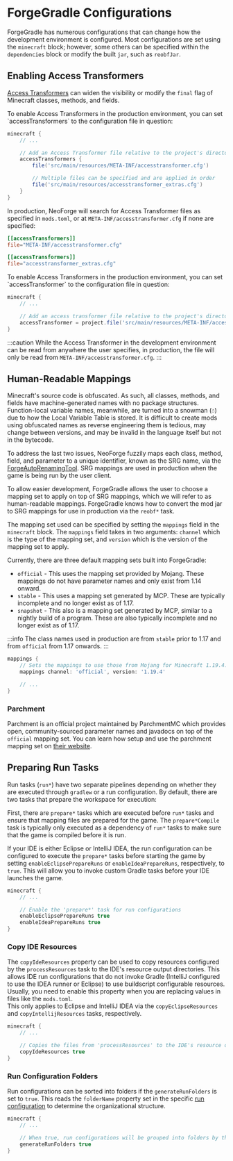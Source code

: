 
ForgeGradle Configurations
==========================

ForgeGradle has numerous configurations that can change how the development environment is configured. Most configurations are set using the `minecraft` block; however, some others can be specified within the `dependencies` block or modify the built `jar`, such as `reobfJar`.

Enabling Access Transformers
----------------------------


[Access Transformers][at] can widen the visibility or modify the `final` flag of Minecraft classes, methods, and fields.

<Tabs defaultValue="latest">
<TabItem value="latest" label="Latest">
To enable Access Transformers in the production environment, you can set `accessTransformers` to the configuration file in question:

```gradle
minecraft {
    // ...

    // Add an Access Transformer file relative to the project's directory
    accessTransformers {
        file('src/main/resources/META-INF/accesstransformer.cfg')

        // Multiple files can be specified and are applied in order
        file('src/main/resources/accesstransformer_extras.cfg')
    }
}
```

In production, NeoForge will search for Access Transformer files as specified in `mods.toml`, or at `META-INF/accesstransformer.cfg` if none are specified:

```toml
[[accessTransformers]]
file="META-INF/accesstransformer.cfg"

[[accessTransformers]]
file="accesstransformer_extras.cfg"
```

</TabItem>


<TabItem value="7.0.40" label="7.0.40 and older">
To enable Access Transformers in the production environment, you can set `accessTransformer` to the configuration file in question:

```gradle
minecraft {
    // ...

    // Add an access transformer file relative to the project's directory
    accessTransformer = project.file('src/main/resources/META-INF/accesstransformer.cfg')
}
```

:::caution
While the Access Transformer in the development environment can be read from anywhere the user specifies, in production, the file will only be read from `META-INF/accesstransformer.cfg`.
:::
</TabItem>
</Tabs>

Human-Readable Mappings
-----------------------

Minecraft's source code is obfuscated. As such, all classes, methods, and fields have machine-generated names with no package structures. Function-local variable names, meanwhile, are turned into a snowman (`☃`) due to how the Local Variable Table is stored. It is difficult to create mods using obfuscated names as reverse engineering them is tedious, may change between versions, and may be invalid in the language itself but not in the bytecode.

To address the last two issues, NeoForge fuzzily maps each class, method, field, and parameter to a unique identifier, known as the SRG name, via the [ForgeAutoRenamingTool][fart]. SRG mappings are used in production when the game is being run by the user client.

To allow easier development, ForgeGradle allows the user to choose a mapping set to apply on top of SRG mappings, which we will refer to as human-readable mappings. ForgeGradle knows how to convert the mod jar to SRG mappings for use in production via the `reobf*` task.

The mapping set used can be specified by setting the `mappings` field in the `minecraft` block. The `mappings` field takes in two arguments: `channel` which is the type of the mapping set, and `version` which is the version of the mapping set to apply.

Currently, there are three default mapping sets built into ForgeGradle:

- `official` - This uses the mapping set provided by Mojang. These mappings do not have parameter names and only exist from 1.14 onward.
- `stable` - This uses a mapping set generated by MCP. These are typically incomplete and no longer exist as of 1.17.
- `snapshot` - This also is a mapping set generated by MCP, similar to a nightly build of a program. These are also typically incomplete and no longer exist as of 1.17.

:::info
The class names used in production are from `stable` prior to 1.17 and from `official` from 1.17 onwards.
:::

```gradle
mappings {
    // Sets the mappings to use those from Mojang for Minecraft 1.19.4.
    mappings channel: 'official', version: '1.19.4'

    // ...
}
```

### Parchment

Parchment is an official project maintained by ParchmentMC which provides open, community-sourced parameter names and javadocs on top of the `official` mapping set. You can learn how setup and use the parchment mapping set on [their website][parchment].

Preparing Run Tasks
-------------------

Run tasks (`run*`) have two separate pipelines depending on whether they are executed through `gradlew` or a run configuration. By default, there are two tasks that prepare the workspace for execution:

First, there are `prepare*` tasks which are executed before `run*` tasks and ensure that mapping files are prepared for the game. The `prepare*Compile` task is typically only executed as a dependency of `run*` tasks to make sure that the game is compiled before it is run.

If your IDE is either Eclipse or IntelliJ IDEA, the run configuration can be configured to execute the `prepare*` tasks before starting the game by setting `enableEclipsePrepareRuns` or `enableIdeaPrepareRuns`, respectively, to `true`. This will allow you to invoke custom Gradle tasks before your IDE launches the game.

```gradle
minecraft {
    // ...

    // Enable the 'prepare*' task for run configurations
    enableEclipsePrepareRuns true
    enableIdeaPrepareRuns true
}
```

### Copy IDE Resources

The `copyIdeResources` property can be used to copy resources configured by the `processResources` task to the IDE's resource output directories. This allows IDE run configurations that do not invoke Gradle (IntelliJ configured to use the IDEA runner or Eclipse) to use buildscript configurable resources. Usually, you need to enable this property when you are replacing values in files like the `mods.toml`.  
This only applies to Eclipse and IntelliJ IDEA via the `copyEclipseResources` and `copyIntellijResources` tasks, respectively.

```gradle
minecraft {
    // ...

    // Copies the files from 'processResources' to the IDE's resource output directories
    copyIdeResources true
}
```

### Run Configuration Folders

Run configurations can be sorted into folders if the `generateRunFolders` is set to `true`. This reads the `folderName` property set in the specific [run configuration][run] to determine the organizational structure.

```gradle
minecraft {
    // ...

    // When true, run configurations will be grouped into folders by their 'folderName'
    generateRunFolders true
}
```

[at]: https://docs.minecraftforge.net/en/latest/advanced/accesstransformers/
[fart]: https://github.com/MinecraftForge/ForgeAutoRenamingTool
[parchment]: https://parchmentmc.org/docs/getting-started
[run]: ./runs.md#run-configurations
